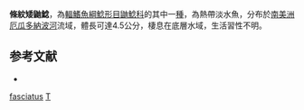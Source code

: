 {{Speciesbox
| taxon = Nannoglanis fasciatus
| binomial_authority = [[Boulenger|Boulenger]], 1887
| status = LC
| status_system = IUCN3.1
| synonyms = *''Heptapterus fasciatus'', Boulenger, 1887
}}

'''條紋矮鼬鯰'''，為[[輻鰭魚綱|輻鰭魚綱]][[鯰形目|鯰形目]][[鼬鯰科|鼬鯰科]]的其中一[[種|種]]，為熱帶淡水魚，分布於[[南美洲|南美洲]][[厄瓜多|厄瓜多]][[納波河|納波河]]流域，體長可達4.5公分，棲息在底層水域，生活習性不明。

==参考文献==
*{{FishBase_species|genus=Nannoglanis|species=fasciatus|year=2015|month=6}}

{{taxonbar}}
{{animal-stub}}
[[Category:矮鼬鯰屬|fasciatus]]
[[Category:1887年描述的鱼类|T]]